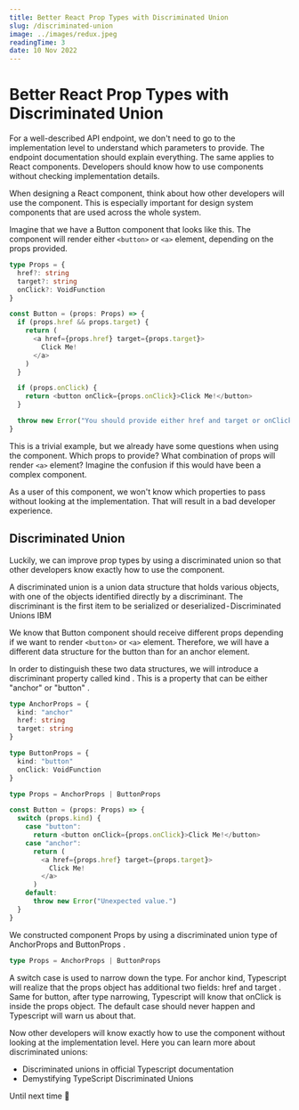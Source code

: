 ```yaml
---
title: Better React Prop Types with Discriminated Union
slug: /discriminated-union
image: ../images/redux.jpeg
readingTime: 3
date: 10 Nov 2022
---
```


# Better React Prop Types with Discriminated Union

For a well-described API endpoint, we don't need to go to the implementation level to understand which parameters to provide.
The endpoint documentation should explain everything.
The same applies to React components.
Developers should know how to use components without checking implementation details.

When designing a React component, think about how other developers will use the component.
This is especially important for design system components that are used across the whole system.

Imagine that we have a Button component that looks like this.
The component will render either `<button>` or `<a>` element, depending on the props provided.

```ts
type Props = {
  href?: string
  target?: string
  onClick?: VoidFunction
}

const Button = (props: Props) => {
  if (props.href && props.target) {
    return (
      <a href={props.href} target={props.target}>
        Click Me!
      </a>
    )
  }

  if (props.onClick) {
    return <button onClick={props.onClick}>Click Me!</button>
  }

  throw new Error("You should provide either href and target or onClick prop.")
}
```

This is a trivial example, but we already have some questions when using the component.
Which props to provide? What combination of props will render `<a>` element?
Imagine the confusion if this would have been a complex component.

As a user of this component, we won't know which properties to pass without looking at the implementation.
That will result in a bad developer experience.

## Discriminated Union

Luckily, we can improve prop types by using a discriminated union so that other developers know exactly how to use the component.

A discriminated union is a union data structure that holds various objects, with one of the objects identified directly by a discriminant.
The discriminant is the first item to be serialized or deserialized - Discriminated Unions IBM

We know that Button component should receive different props depending if we want to render `<button>` or `<a>` element.
Therefore, we will have a different data structure for the button than for an anchor element.

In order to distinguish these two data structures, we will introduce a discriminant property called kind .
This is a property that can be either "anchor" or "button" .

```ts
type AnchorProps = {
  kind: "anchor"
  href: string
  target: string
}

type ButtonProps = {
  kind: "button"
  onClick: VoidFunction
}

type Props = AnchorProps | ButtonProps

const Button = (props: Props) => {
  switch (props.kind) {
    case "button":
      return <button onClick={props.onClick}>Click Me!</button>
    case "anchor":
      return (
        <a href={props.href} target={props.target}>
          Click Me!
        </a>
      )
    default:
      throw new Error("Unexpected value.")
  }
}
```

We constructed component Props by using a discriminated union type of AnchorProps and ButtonProps .

```ts
type Props = AnchorProps | ButtonProps
```

A switch case is used to narrow down the type. For anchor kind, Typescript will realize that the props object has additional two fields: href and target .
Same for button, after type narrowing, Typescript will know that onClick is inside the props object.
The default case should never happen and Typescript will warn us about that.

Now other developers will know exactly how to use the component without looking at the implementation level.
Here you can learn more about discriminated unions:

- Discriminated unions in official Typescript documentation
- Demystifying TypeScript Discriminated Unions

Until next time 👋

